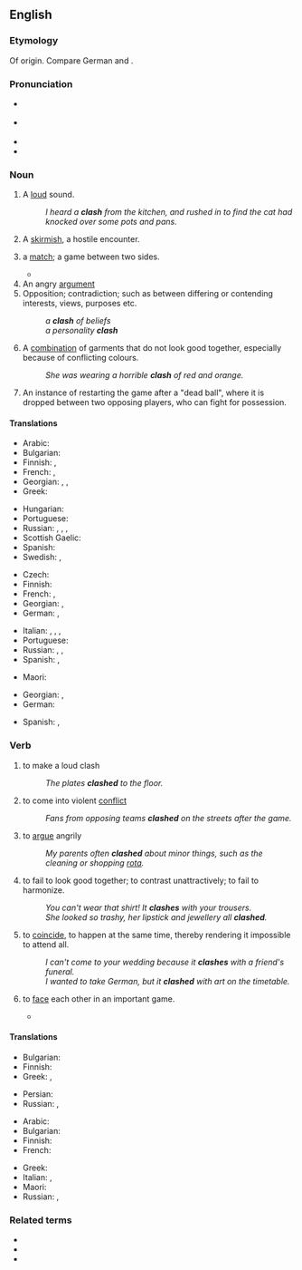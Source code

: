 ==English==
{{wikipedia}}

===Etymology===
Of {{onomatopoeic|lang=en}} origin. Compare German {{m|de|klatschen||to clap, smack, slap}} and {{m|de|Klatsch||a clapping sound; the din resulting from two or more things colliding}}.

===Pronunciation===
* {{a|UK}} {{IPA|/ˈklaʃ/|/ˈklæʃ/|lang=en}}
* {{a|US}} {{IPA|/ˈklæʃ/|lang=en}}
* {{audio|en-us-clash.ogg|Audio (US)|lang=en}}
* {{rhymes|æʃ|lang=en}}

===Noun===
{{en-noun|es}}

# {{lb|en|onomatopoeia}} A [[loud]] sound.
#: ''I heard a '''clash''' from the kitchen, and rushed in to find the cat had knocked over some pots and pans.''
# {{lb|en|military}} A [[skirmish]], a hostile encounter.
# {{lb|en|sports}} a [[match]]; a game between two sides.
#* {{quote-text|year=2011|author=Tom Fordyce|title=Rugby World Cup 2011: England 12-19 France|url=http://news.bbc.co.uk/sport1/hi/rugby_union/15210221.stm|passage=But they ran out of time and inspiration as Les Bleus set up a deserved semi-final '''clash''' with Wales.}}
# An angry [[argument]]
# Opposition; contradiction; such as between differing or contending interests, views, purposes etc.
#: ''a '''clash''' of beliefs''
#: ''a personality '''clash'''''
# A [[combination]] of garments that do not look good together, especially because of conflicting colours.
#: ''She was wearing a horrible '''clash''' of red and orange.''
# {{lb|en|hurling}} An instance of restarting the game after a "dead ball", where it is dropped between two opposing players, who can fight for possession.

====Translations====
{{trans-top|loud sound}}
* Arabic: {{t|ar|تصادم}}
* Bulgarian: {{t+|bg|трясък|m}}
* Finnish: {{t|fi|kalske}}, {{t|fi|kalskahdus}}
* French: {{t+|fr|fracas}}, {{t+|fr|cliquetis}}
* Georgian: {{t|ka|გუგუნი|sc=Geor}}, {{t|ka|გრიალი|sc=Geor}}, {{t|ka|ჩხარუნი|sc=Geor}}
* Greek: {{t+|el|κλαγγή|f}}
{{trans-mid}}
* Hungarian: {{t+|hu|csattanás}}
* Portuguese: {{t+|pt|estrondo|m}}
* Russian: {{t+|ru|лязг|m}}, {{t+|ru|громыха́ние|n}}, {{t+|ru|гул|m}}, {{t+|ru|гро́хот|m}}
* Scottish Gaelic: {{t|gd|gliong|m}}
* Spanish: {{t+|es|estruendo|m}}
* Swedish: {{t+|sv|skräll}}, {{t+|sv|smäll}}
{{trans-bottom}}

{{trans-top|skirmish}}
* Czech: {{t+|cs|střet|m}}
* Finnish: {{t+|fi|yhteenotto}}
* French: {{t+|fr|échauffourée|f}}, {{t+|fr|escarmouche|f}}
* Georgian: {{t|ka|შეტაკება|sc=Geor}}, {{t|ka|შეჯახება|sc=Geor}}
* German: {{t+|de|Zusammenstoß|m}}, {{t+|de|Auseinandersetzung|f}}
{{trans-mid}}
* Italian: {{t+|it|scontro|m}}, {{t+|it|schermaglia|f}}, {{t+|it|baruffa|f}}, {{t+|it|zuffa|f}}
* Portuguese: {{t+|pt|conflito|m}}
* Russian: {{t+|ru|столкнове́ние|n}}, {{t+|ru|сты́чка|f}}, {{t+|ru|разбо́рка|f}} {{qualifier|slang}}
* Spanish: {{t+|es|escaramuza|f}}, {{qualifier|Latin America}} {{t+|es|enfrentamiento}}
{{trans-bottom}}

{{trans-top|angry argument}}
{{trans-mid}}
* Maori: {{t|mi|ngangau}}
{{trans-bottom}}

{{trans-top|opposition; contradiction}}
* Georgian: {{t|ka|განხეთქილება|sc=Geor}}, {{t|ka|კონფლიქტი|sc=Geor}}
* German: {{t+|de|Clash|m}}
{{trans-mid}}
* Spanish: {{t+|es|choque|m}}, {{t+|es|enfrentamiento}}
{{trans-bottom}}

===Verb===
{{en-verb|es}}

# to make a loud clash
#: ''The plates '''clashed''' to the floor.''
# to come into violent [[conflict]]
#: ''Fans from opposing teams '''clashed''' on the streets after the game.''
# {{lb|en|intransitive}} to [[argue]] angrily
#: ''My parents often '''clashed''' about minor things, such as the cleaning or shopping [[rota]].''
# {{lb|en|intransitive|of clothes}} to fail to look good together; to contrast unattractively; to fail to harmonize.
#: ''You can't wear that shirt! It '''clashes''' with your trousers.''
#: ''She looked so trashy, her lipstick and jewellery all '''clashed'''.''
# {{lb|en|intransitive|of events}} to [[coincide]], to happen at the same time, thereby rendering it impossible to attend all.
#: ''I can't come to your wedding because it '''clashes''' with a friend's funeral.''
#: ''I wanted to take German, but it '''clashed''' with art on the timetable.''
# {{lb|en|intransitive|in games or sports}} to [[face]] each other in an important game.
#* {{quote-journal
|date=June 27, 2008
|author=
|title=Jones confirms Calzaghe showdown
|work=BBC Sport
|url=http://news.bbc.co.uk/sport2/hi/boxing/7476878.stm
|page=
|passage=The veteran American legend claims he and Welsh two-weight world champion Calzaghe will '''clash''' on 20 September, probably at The MGM Grand in Las Vegas.}}

====Translations====
{{trans-top|clash}}
* Bulgarian: {{t+|bg|тряскам}}
* Finnish: {{t|fi|kalskahtaa}}
* Greek: {{t|el|κλαγγάζω}}, {{t+|el|βροντώ}}
{{trans-mid}}
* Persian: {{t+|fa|برخورد|sc=fa-Arab}}
* Russian: {{t+|ru|греме́ть}}, {{t+|ru|грохота́ть}}
{{trans-bottom}}

{{trans-top|conflict}}
* Arabic: {{t|ar|يتصادم}}
* Bulgarian: {{t|bg|сблъсквам се}}
* Finnish: {{t+|fi|ottaa yhteen}}
* French: {{t+|fr|s'affronter}}
{{trans-mid}}
* Greek: {{t+|el|συγκρούομαι}}
* Italian: {{t+|it|cozzare}}, {{t|it|scontrarsi}}
* Maori: {{t|mi|papatu}}
* Russian: {{t+|ru|ста́лкиваться}}, {{t+|ru|конфликтова́ть}}
{{trans-bottom}}

{{trans-top|to argue angrily}}
{{trans-mid}}
{{trans-bottom}}

===Related terms===
* {{l|en|clashy}}
* {{l|en|electroclash}}
* {{l|en|soundclash}}